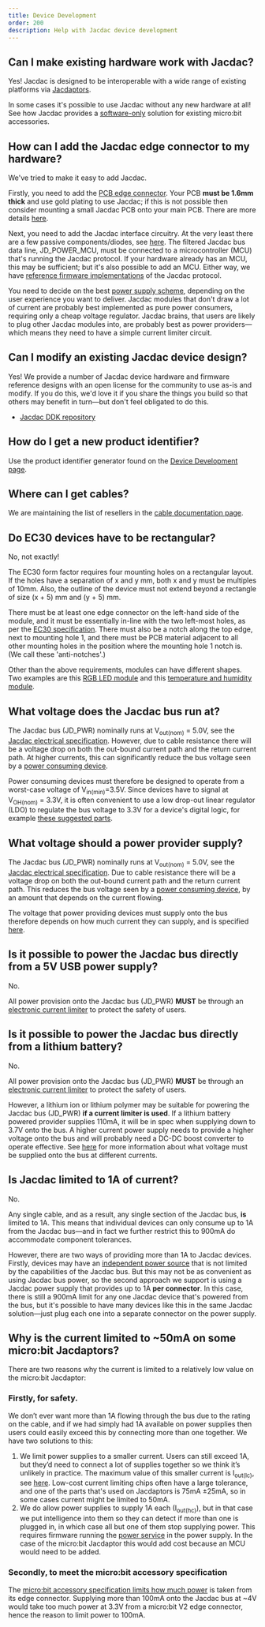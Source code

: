 ```yaml
---
title: Device Development
order: 200
description: Help with Jacdac device development
---
```


## Can I make existing hardware work with Jacdac?

Yes! Jacdac is designed to be interoperable with a wide range of existing platforms via [Jacdaptors](/reference/jacdaptors/).

In some cases it's possible to use Jacdac without any new hardware at all! See how Jacdac provides a [software-only](/ddk/microbit/software-only-accessory) solution for existing micro:bit accessories.

## How can I add the Jacdac edge connector to my hardware?

We've tried to make it easy to add Jacdac.

Firstly, you need to add the [PCB edge connector](https://aka.ms/jacdac-edge-connector). Your PCB **must be 1.6mm thick** and use gold plating to use Jacdac; if this is not possible then consider mounting a small Jacdac PCB onto your main PCB. There are more details [here](/ddk/design/electro-mechanical/#pcb-edge-connector).

Next, you need to add the Jacdac interface circuitry. At the very least there are a few passive components/diodes, see [here](/ddk/design/electrical/#signalling). The filtered Jacdac bus data line, JD_POWER_MCU, must be connected to a microcontroller (MCU) that's running the Jacdac protocol. If your hardware already has an MCU, this may be sufficient; but it's also possible to add an MCU. Either way, we have [reference firmware implementations](/ddk/firmware/) of the Jacdac protocol.

You need to decide on the best [power supply scheme](/ddk/design/electrical/#power-supply-sharing), depending on the user experience you want to deliver. Jacdac modules that don't draw a lot of current are probably best implemented as pure power consumers, requiring only a cheap voltage regulator. Jacdac brains, that users are likely to plug other Jacdac modules into, are probably best as power providers—which means they need to have a simple current limiter circuit.

## Can I modify an existing Jacdac device design?

Yes! We provide a number of Jacdac device hardware and firmware reference designs with an open license for the community to use as-is and modify. If you do this, we'd love it if you share the things you build so that others may benefit in turn—but don't feel obligated to do this.

* [Jacdac DDK repository](https://github.com/jacdac/jacdac-ddk/tree/main/electronics)

## How do I get a new product identifier?

Use the product identifier generator found on the [Device Development page](/ddk/device-definition/).

## Where can I get cables?

We are maintaining the list of resellers in the [cable documentation page](/ddk/design/cables).

## Do EC30 devices have to be rectangular?

No, not exactly!

The EC30 form factor requires four mounting holes on a rectangular layout. If the holes have a separation of x and y mm, both x and y must be multiples of 10mm. Also, the outline of the device must not extend beyond a rectangle of size (x + 5) mm and (y + 5) mm.

There must be at least one edge connector on the left-hand side of the module, and it must be essentially in-line with the two left-most holes, as per the [EC30 specification](https://aka.ms/jacdac-ec30). There must also be a notch along the top edge, next to mounting hole 1, and there must be PCB material adjacent to all other mounting holes in the position where the mounting hole 1 notch is. (We call these 'anti-notches'.)

Other than the above requirements, modules can have different shapes. Two examples are this [RGB LED module](devices/kittenbot/rgbringv10/) and this [temperature and humidity module](devices/microsoft-research/temprhv11/).

## What voltage does the Jacdac bus run at?

The Jacdac bus (JD_PWR) nominally runs at V<sub>out(nom)</sub> = 5.0V, see the [Jacdac electrical specification](/reference/electrical-spec/#power-providers). However, due to cable resistance there will be a voltage drop on both the out-bound current path and the return current path. At higher currents, this can significantly reduce the bus voltage seen by a [power consuming device](/ddk/design/electrical/#power-supply-sharing).

Power consuming devices must therefore be designed to operate from a worst-case voltage of V<sub>in(min)</sub>=3.5V. Since devices have to signal at V<sub>OH(nom)</sub> = 3.3V, it is often convenient to use a low drop-out linear regulator (LDO) to regulate the bus voltage to 3.3V for a device's digital logic, for example [these suggested parts](https://github.com/jacdac/jacdac-ddk/tree/main/electronics/generic/suggested-components#linear-regulator-ldo).

## What voltage should a power provider supply?

The Jacdac bus (JD_PWR) nominally runs at V<sub>out(nom)</sub> = 5.0V, see the [Jacdac electrical specification](/reference/electrical-spec/#power-providers). Due to cable resistance there will be a voltage drop on both the out-bound current path and the return current path. This reduces the bus voltage seen by a [power consuming device](/ddk/design/electrical/#power-supply-sharing), by an amount that depends on the current flowing.

The voltage that power providing devices must supply onto the bus therefore depends on how much current they can supply, and is specified [here](/reference/electrical-spec/#power-providers).

## Is it possible to power the Jacdac bus directly from a 5V USB power supply?

No.

All power provision onto the Jacdac bus (JD_PWR) **MUST** be through an [electronic current limiter](/ddk/design/electrical/#power-provider-current-limiting) to protect the safety of users.

## Is it possible to power the Jacdac bus directly from a lithium battery?

No.

All power provision onto the Jacdac bus (JD_PWR) **MUST** be through an [electronic current limiter](/ddk/design/electrical/#power-provider-current-limiting) to protect the safety of users.

However, a lithium ion or lithium polymer may be suitable for powering the Jacdac bus (JD_PWR) **if a current limiter is used**. If a lithium battery powered provider supplies 110mA, it will be in spec when supplying down to 3.7V onto the bus. A higher current power supply needs to provide a higher voltage onto the bus and will probably need a DC-DC boost converter to operate effective. See [here](/reference/electrical-spec/#power-providers) for more information about what voltage must be supplied onto the bus at different currents.

## Is Jacdac limited to 1A of current?

No.

Any single cable, and as a result, any single section of the Jacdac bus, **is** limited to 1A. This means that individual devices can only consume up to 1A from the Jacdac bus—and in fact we further restrict this to 900mA do accommodate component tolerances.

However, there are two ways of providing more than 1A to Jacdac devices. Firstly, devices may have an [independent power source](/ddk/design/electrical/#power-supply-sharing-options) that is not limited by the capabilities of the Jacdac bus. But this may not be as convenient as using Jacdac bus power, so the second approach we support is using a Jacdac power supply that provides up to 1A **per connector**. In this case, there is still a 900mA limit for any one Jacdac device that's powered from the bus, but it's possible to have many devices like this in the same Jacdac solution—just plug each one into a separate connector on the power supply.

## Why is the current limited to ~50mA on some micro:bit Jacdaptors?

There are two reasons why the current is limited to a relatively low value on the micro:bit Jacdaptor:

### Firstly, for safety.

We don’t ever want more than 1A flowing through the bus due to the rating on the cable, and if we had simply had 1A available on power supplies then users could easily exceed this by connecting more than one together. We have two solutions to this:

1. We limit power supplies to a smaller current. Users can still exceed 1A, but they’d need to connect a lot of supplies together so we think it’s unlikely in practice. The maximum value of this smaller current is I<sub>out(lc)</sub>, see [here](/reference/electrical-spec/#power-providers). Low-cost current limiting chips often have a large tolerance, and one of the parts that's used on Jacdaptors is 75mA ±25mA, so in some cases current might be limited to 50mA.
2. We do allow power supplies to supply 1A each (I<sub>out(hc)</sub>), but in that case we put intelligence into them so they can detect if more than one is plugged in, in which case all but one of them stop supplying power. This requires firmware running the [power service](https://jacdac.github.io/jacdac-docs/services/power/) in the power supply. In the case of the micro:bit Jacdaptor this would add cost because an MCU would need to be added.

### Secondly, to meet the micro:bit accessory specification

The [micro:bit accessory specification limits how much power](https://tech.microbit.org/hardware/powersupply/) is taken from its edge connector. Supplying more than 100mA onto the Jacdac bus at ~4V would take too much power at 3.3V from a micro:bit V2 edge connector, hence the reason to limit power to 100mA.
